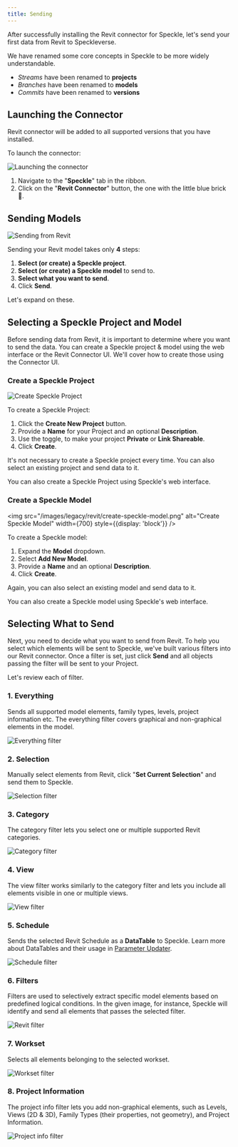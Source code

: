```yaml
---
title: Sending
---
```



<LegacyWarning connector="Revit" /> 
<LegacyVersions app="AutodeskRevit" versions="2020, 2021, 2022, 2023 and 2024" />

After successfully installing the Revit connector for Speckle, let's send your first data from Revit to Speckleverse.

<Note>
We have renamed some core concepts in Speckle to be more widely understandable.

- <i>Streams</i> have been renamed to <b>projects</b>
- <i>Branches</i> have been renamed to <b>models</b>
- <i>Commits</i> have been renamed to <b>versions</b>
</Note>

## Launching the Connector

Revit connector will be added to all supported versions that you have installed.

To launch the connector:

<img src="images/legacy/revit/launching-the-connector.png" alt="Launching the connector" />

1. Navigate to the "**Speckle**" tab in the ribbon.
2. Click on the "**Revit Connector**" button, the one with the little blue brick 🧊.

## Sending Models

<img src="/images/legacy/revit/sending-from-revit.gif" alt="Sending from Revit" />

Sending your Revit model takes only **4** steps:

1. **Select (or create) a Speckle project**.
2. **Select (or create) a Speckle model** to send to.
3. **Select what you want to send**.
4. Click **Send**.

Let's expand on these.

## Selecting a Speckle Project and Model

Before sending data from Revit, it is important to determine where you want to send the data. You can create a Speckle project & model using the web interface or the Revit Connector UI. We'll cover how to create those using the Connector UI.

### Create a Speckle Project

<img src="/images/legacy/revit/create-speckle-project.png" alt="Create Speckle Project" width={350} />

To create a Speckle Project:

1. Click the **Create New Project** button.
2. Provide a **Name** for your Project and an optional **Description**.
3. Use the toggle, to make your project **Private** or **Link Shareable**.
4. Click **Create**.

<Tip>
It's not necessary to create a Speckle project every time. You can also select an existing project and send data to it.
</Tip>

You can also create a Speckle Project using Speckle's web interface.

### Create a Speckle Model

<img src="/images/legacy/revit/create-speckle-model.png" alt="Create Speckle Model" width={700} style={{display: 'block'}} />

To create a Speckle model:

1. Expand the **Model** dropdown.
2. Select **Add New Model**.
3. Provide a **Name** and an optional **Description**.
4. Click **Create**.

<Tip>
Again, you can also select an existing model and send data to it.
</Tip>

You can also create a Speckle model using Speckle's web interface.

## Selecting What to Send

Next, you need to decide what you want to send from Revit. To help you select which elements will be sent to Speckle, we've built various filters into our Revit connector. Once a filter is set, just click **Send** and all objects passing the filter will be sent to your Project.

Let's review each of filter.

### 1. Everything

Sends all supported model elements, family types, levels, project information etc. The everything filter covers graphical and non-graphical elements in the model.

<img src="/images/legacy/revit/filter-everything.png" alt="Everything filter" width={350} />

### 2. Selection

Manually select elements from Revit, click "**Set Current Selection**" and send them to Speckle.

<img src="/images/legacy/revit/filter-selection.png" alt="Selection filter" width={350} />

### 3. Category

The category filter lets you select one or multiple supported Revit categories.

<img src="/images/legacy/revit/filter-category.png" alt="Category filter" width={350} />

### 4. View

The view filter works similarly to the category filter and lets you include all elements visible in one or multiple views.

<img src="/images/legacy/revit/filter-view.png" alt="View filter" width={350} />

### 5. Schedule

Sends the selected Revit Schedule as a **DataTable** to Speckle. Learn more about DataTables and their usage in [Parameter Updater](/user/excel.html#parameter-updater-sync-revit-schedules-and-other-data).

<img src="/images/legacy/revit/filter-schedule.png" alt="Schedule filter" width={350} />

### 6. Filters

Filters are used to selectively extract specific model elements based on predefined logical conditions. In the given image, for instance, Speckle will identify and send all elements that passes the selected filter.

<img src="/images/legacy/revit/filter-revit-filter.png" alt="Revit filter" width={350} />

### 7. Workset

Selects all elements belonging to the selected workset.

<img src="/images/legacy/revit/filter-worksets.png" alt="Workset filter" width={350} />

### 8. Project Information

The project info filter lets you add non-graphical elements, such as Levels, Views (2D & 3D), Family Types (their properties, not geometry), and Project Information.

<img src="/images/legacy/revit/filter-project-info.png" alt="Project info filter" width={350} />
